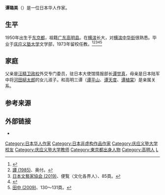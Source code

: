 '''谭璐美'''（{{bd|1950年|5月17日||}}）是一位日本华人作家。

==生平==
1950年出生于[[东京都|东京都]]，祖籍[[广东|广东]][[高明县|高明县]]。在[[横滨|横滨]]长大，对[[横滨中华街|横滨中华街]]很熟悉。毕业于[[庆应义塾大学|庆应义塾大学]]文学部，1973年留校任教。<ref name="yurin448-3">{{Cite journal |1 = 和書 |title = 座談会 中華料理と横浜中華街 (3/3) |journal = 有鄰 |issue = 448 |date = 2005-03-10 |author = 譚璐美／林康弘／伊藤泉美／藤田昌司／松信裕 |url = https://www.yurindo.co.jp/static/yurin/back/yurin_448/yurin3.html |accessdate = 2019-09-18 |archive-date = 2017-06-11 |archive-url = https://web.archive.org/web/20170611221126/http://www.yurindo.co.jp/static/yurin/back/yurin_448/yurin3.html |dead-url = no }}</ref><ref name="譚 (1985)奥付">[[#譚_(1985)|譚 (1985)]]、奥付。</ref><ref name="日本文藝協会2019-85">[[#日本文藝家協会_(2019)|日本文藝家協会 (2019)]]、便覧〈文化各界人〉、85頁。</ref><ref name="yurin448-1">{{Cite journal |1 = 和書 |title = 座談会 中華料理と横浜中華街 (1/3) |journal = 有鄰 |issue = 448 |date = 2005-03-10 |author = 譚璐美／林康弘／伊藤泉美／藤田昌司／松信裕 |url = https://www.yurindo.co.jp/static/yurin/back/yurin_448/yurin.html |accessdate = 2019-09-18 |archive-date = 2017-06-11 |archive-url = https://web.archive.org/web/20170611151314/http://www.yurindo.co.jp/static/yurin/back/yurin_448/yurin.html |dead-url = no }}</ref><ref name="田中2009-130-131">[[#田中_(2009)|田中 (2009)]]、130～131頁。</ref>

==家庭==
父亲是[[汪精卫政权|汪精卫政权]]外交专门委员，驻日本大使馆情报部长[[谭觉真|谭觉真]]，母亲是日本陆军中将[[河田槌太郎|河田槌太郎]]的女儿淑子。和高明三谭（[[谭平山|谭平山]]、[[谭天度|谭天度]]、[[谭植棠|谭植棠]]）是亲属关系。

==参考来源==
{{reflist}}

==外部链接==
* {{YouTube|QE_8caoCsrY|タン・ロミ　ノンフィクション作家　2010.6.30}}

{{DEFAULTSORT:T}}
[[Category:日本华人作家|Category:日本华人作家]]
[[Category:日本非虚构作品作家|Category:日本非虚构作品作家]]
[[Category:庆应义塾大学校友|Category:庆应义塾大学校友]]
[[Category:庆应义塾大学教师|Category:庆应义塾大学教师]]
[[Category:東京都出身人物|Category:東京都出身人物]]
[[Category:高明人|Category:高明人]]
[[Category:谭姓|L]]
